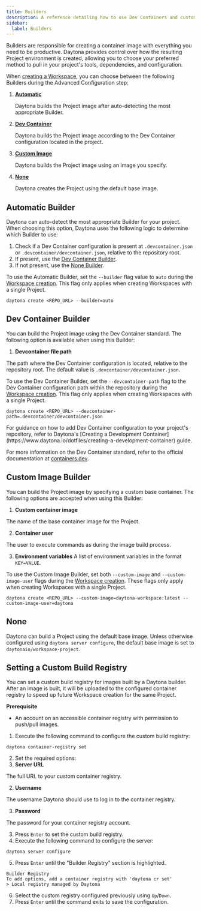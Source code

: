 ```yaml
---
title: Builders
description: A reference detailing how to use Dev Containers and custom images as the base for your project.
sidebar:
  label: Builders
---
```



Builders are responsible for creating a container image with everything you need to be productive.
Daytona provides control over how the resulting Project environment is created, allowing you to choose your preferred method to pull in your project's tools, dependencies, and configuration.

When [creating a Workspace](/docs/usage/workspaces#create-a-workspace), you can choose between the following Builders during the Advanced Configuration step:

1. [**Automatic**](#automatic-builder)

   Daytona builds the Project image after auto-detecting the most appropriate Builder.

2. [**Dev Container**](#dev-container-builder)

   Daytona builds the Project image according to the Dev Container configuration located in the project.

3. [**Custom Image**](#custom-image-builder)

   Daytona builds the Project image using an image you specify.

4. [**None**](#none)

   Daytona creates the Project using the default base image.

## Automatic Builder

Daytona can auto-detect the most appropriate Builder for your project.
When choosing this option, Daytona uses the following logic to determine which Builder to use:

1. Check if a Dev Container configuration is present at `.devcontainer.json` or `.devcontainer/devcontainer.json`, relative to the repository root.
2. If present, use the [Dev Container Builder](#dev-container-builder).
3. If not present, use the [None Builder](#none).

To use the Automatic Builder, set the `--builder` flag value to `auto` during the [Workspace creation](/docs/usage/workspaces#create-a-workspace). This flag only applies when creating Workspaces with a single Project.

```shell
daytona create <REPO_URL> --builder=auto
```

## Dev Container Builder

You can build the Project image using the Dev Container standard.
The following option is available when using this Builder:

1. **Devcontainer file path**

The path where the Dev Container configuration is located, relative to the repository root.
The default value is `.devcontainer/devcontainer.json`.

To use the Dev Container Builder, set the `--devcontainer-path` flag to the Dev Container configuration path within the repository during the [Workspace creation](/docs/usage/workspaces#create-a-workspace). This flag only applies when creating Workspaces with a single Project.

```shell
daytona create <REPO_URL> --devcontainer-path=.devcontainer/devcontainer.json
```

<Aside type="tip">
For guidance on how to add Dev Container configuration to your project's repository, refer to Daytona's [Creating a Development Container](https://www.daytona.io/dotfiles/creating-a-development-container) guide.

For more information on the Dev Container standard, refer to the official documentation at [containers.dev](https://containers.dev/).

</Aside>

## Custom Image Builder

You can build the Project image by specifying a custom base container.
The following options are accepted when using this Builder:

1. **Custom container image**

The name of the base container image for the Project.

2. **Container user**

The user to execute commands as during the image build process.

3. **Environment variables**
A list of environment variables in the format `KEY=VALUE`.

To use the Custom Image Builder, set both `--custom-image` and `--custom-image-user` flags during the [Workspace creation](/docs/usage/workspaces#create-a-workspace). These flags only apply when creating Workspaces with a single Project.

```shell
daytona create <REPO_URL> --custom-image=daytona-workspace:latest --custom-image-user=daytona
```

## None

Daytona can build a Project using the default base image.
Unless otherwise configured using `daytona server configure`, the default base image is set to `daytonaio/workspace-project`.

## Setting a Custom Build Registry

You can set a custom build registry for images built by a Daytona builder.
After an image is built, it will be uploaded to the configured container registry to speed up future Workspace creation for the same Project.

**Prerequisite**

- An account on an accessible container registry with permission to push/pull images.

1. Execute the following command to configure the custom build registry:

```shell
daytona container-registry set
```

2. Set the required options:
1. **Server URL**

The full URL to your custom container registry.

2. **Username**

The username Daytona should use to log in to the container registry.

3. **Password**

The password for your container registry account.

3. Press `Enter` to set the custom build registry.
4. Execute the following command to configure the server:

```shell
daytona server configure
```

5. Press `Enter` until the "Builder Registry" section is highlighted.

```text
Builder Registry
To add options, add a container registry with 'daytona cr set'
> Local registry managed by Daytona
```

6. Select the custom registry configured previously using `Up`/`Down`.
7. Press `Enter` until the command exits to save the configuration.
